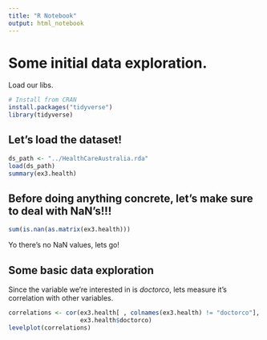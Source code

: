 ```yaml
---
title: "R Notebook"
output: html_notebook
---
```

# Some initial data exploration.

Load our libs.
```r
# Install from CRAN
install.packages("tidyverse")
library(tidyverse)
```
## Let's load the dataset!
```r
ds_path <- "../HealthCareAustralia.rda"
load(ds_path)
summary(ex3.health)
```

## Before doing anything concrete, let's make sure to deal with NaN's!!!

```r
sum(is.nan(as.matrix(ex3.health)))
```
Yo there's no NaN values, lets go!

## Some basic data exploration
Since the variable we're interested in is *doctorco*, lets measure it's
correlation with other variables.
```r
correlations <- cor(ex3.health[ , colnames(ex3.health) != "doctorco"],
                    ex3.health$doctorco)
levelplot(correlations)
```

